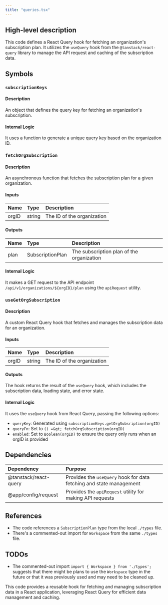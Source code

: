 ```yaml
---
title: "queries.tsx"
---
```


## High-level description
This code defines a React Query hook for fetching an organization's subscription plan. It utilizes the `useQuery` hook from the `@tanstack/react-query` library to manage the API request and caching of the subscription data.

## Symbols

### `subscriptionKeys`
#### Description
An object that defines the query key for fetching an organization's subscription.

#### Internal Logic
It uses a function to generate a unique query key based on the organization ID.

### `fetchOrgSubscription`
#### Description
An asynchronous function that fetches the subscription plan for a given organization.

#### Inputs
| Name | Type | Description |
|:-----|:-----|:------------|
| orgID | string | The ID of the organization |

#### Outputs
| Name | Type | Description |
|:-----|:-----|:------------|
| plan | SubscriptionPlan | The subscription plan of the organization |

#### Internal Logic
It makes a GET request to the API endpoint `/api/v1/organizations/${orgID}/plan` using the `apiRequest` utility.

### `useGetOrgSubscription`
#### Description
A custom React Query hook that fetches and manages the subscription data for an organization.

#### Inputs
| Name | Type | Description |
|:-----|:-----|:------------|
| orgID | string | The ID of the organization |

#### Outputs
The hook returns the result of the `useQuery` hook, which includes the subscription data, loading state, and error state.

#### Internal Logic
It uses the `useQuery` hook from React Query, passing the following options:
- `queryKey`: Generated using `subscriptionKeys.getOrgSubsription(orgID)`
- `queryFn`: Set to `() =&gt; fetchOrgSubscription(orgID)`
- `enabled`: Set to `Boolean(orgID)` to ensure the query only runs when an orgID is provided

## Dependencies
| Dependency | Purpose |
|:-----------|:--------|
| @tanstack/react-query | Provides the `useQuery` hook for data fetching and state management |
| @app/config/request | Provides the `apiRequest` utility for making API requests |

## References
- The code references a `SubscriptionPlan` type from the local `./types` file.
- There's a commented-out import for `Workspace` from the same `./types` file.

## TODOs
- The commented-out import `import { Workspace } from './types';` suggests that there might be plans to use the `Workspace` type in the future or that it was previously used and may need to be cleaned up.

This code provides a reusable hook for fetching and managing subscription data in a React application, leveraging React Query for efficient data management and caching.